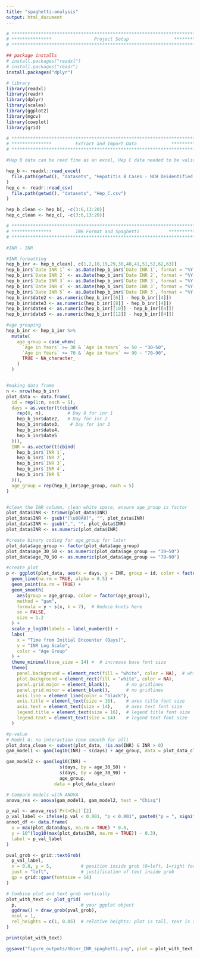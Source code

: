 ```yaml
---
title: "spaghetti-analysis"
output: html_document
---
```

```r
# **************************************************************************** #
# ***************                Project Setup                 *************** # 
# **************************************************************************** #

## package installs
# install.packages("readxl")
# install.packages("readr")
install.packages("dplyr")

# library
library(readxl)
library(readr)
library(dplyr)
library(scales)
library(ggplot2)
library(mgcv)
library(cowplot)
library(grid)

```


```r
# **************************************************************************** #
# ***************         Extract and Import Data             **************** #                  
# **************************************************************************** #

#Hep B data can be read fine as an excel, Hep C data needed to be validated first: uploaded into Google Drive, then exported as .csv

hep_b <- readxl::read_excel(
  file.path(getwd(), "datasets", "Hepatitis B Cases - NCH Deidentified.xlsx")
)
hep_c <- readr::read_csv(
  file.path(getwd(), "datasets", "Hep_C.csv")
)

hep_b_clean <- hep_b[, -c(3:6,13:20)]
hep_c_clean <- hep_c[, -c(3:6,13:20)]

```

```r
# **************************************************************************** #
# ***************         INR Format and Spaghetti           **************** #                  
# **************************************************************************** #

#INR - INR

#INR formatting
hep_b_inr <- hep_b_clean[, c(1,2,18,19,29,30,40,41,51,52,62,63)]
hep_b_inr$`Date INR 1` <- as.Date(hep_b_inr$`Date INR 1`, format = "%Y-%m-%d")
hep_b_inr$`Date INR 2` <- as.Date(hep_b_inr$`Date INR 2`, format = "%Y-%m-%d")
hep_b_inr$`Date INR 3` <- as.Date(hep_b_inr$`Date INR 3`, format = "%Y-%m-%d")
hep_b_inr$`Date INR 4` <- as.Date(hep_b_inr$`Date INR 3`, format = "%Y-%m-%d")
hep_b_inr$`Date INR 5` <- as.Date(hep_b_inr$`Date INR 3`, format = "%Y-%m-%d")
hep_b_inr$date2 <- as.numeric(hep_b_inr[[6]] - hep_b_inr[[4]])
hep_b_inr$date3 <- as.numeric(hep_b_inr[[8]] - hep_b_inr[[4]])
hep_b_inr$date4 <- as.numeric(hep_b_inr[[10]] - hep_b_inr[[4]])
hep_b_inr$date5 <- as.numeric(hep_b_inr[[12]] - hep_b_inr[[4]])

#age grouping
hep_b_inr <- hep_b_inr %>%
  mutate(
    age_group = case_when(
      `Age in Years` >= 30 & `Age in Years` <= 50 ~ "30–50",
      `Age in Years` >= 70 & `Age in Years` <= 90 ~ "70–90",
      TRUE ~ NA_character_
    )
  )


#making data frame
n <- nrow(hep_b_inr)
plot_data <- data.frame(
  id = rep(1:n, each = 5),
  days = as.vector(t(cbind(
    rep(0, n),         # Day 0 for inr 1
    hep_b_inr$date2,   # Day for inr 2
    hep_b_inr$date3,    # Day for inr 3
    hep_b_inr$date4,
    hep_b_inr$date5
  ))),
  INR = as.vector(t(cbind(
    hep_b_inr$`INR 1`,
    hep_b_inr$`INR 2`,
    hep_b_inr$`INR 3`,
    hep_b_inr$`INR 4`,
    hep_b_inr$`INR 5`
  ))),
  age_group = rep(hep_b_inr$age_group, each = 5)
)


#clean the INR column, clean white space, ensure age_group is factor
plot_data$INR <- trimws(plot_data$INR)
plot_data$INR <- gsub("[\u00A0]", "", plot_data$INR)
plot_data$INR <- gsub(",", "", plot_data$INR)
plot_data$INR <- as.numeric(plot_data$INR)

#create binary coding for age_group for later
plot_data$age_group <- factor(plot_data$age_group)
plot_data$age_30_50 <- as.numeric(plot_data$age_group == "30–50")
plot_data$age_70_90 <- as.numeric(plot_data$age_group == "70–90")

#create plot
p <- ggplot(plot_data, aes(x = days, y = INR, group = id, color = factor(age_group))) +
  geom_line(na.rm = TRUE, alpha = 0.5) +
  geom_point(na.rm = TRUE) +
  geom_smooth(
    aes(group = age_group, color = factor(age_group)),
    method = "gam",
    formula = y ~ s(x, k = 7),  # Reduce knots here
    se = FALSE,
    size = 1.2
  ) +
  scale_y_log10(labels = label_number()) +
  labs(
    x = "Time from Initial Encounter (Days)",
    y = "INR Log Scale",
    color = "Age Group"
  ) +
  theme_minimal(base_size = 14) +  # increase base font size
  theme(
    panel.background = element_rect(fill = "white", color = NA),  # white background
    plot.background = element_rect(fill = "white", color = NA),
    panel.grid.major = element_blank(),      # no gridlines
    panel.grid.minor = element_blank(),      # no gridlines
    axis.line = element_line(color = "black"),
    axis.title = element_text(size = 16),    # axes title font size
    axis.text = element_text(size = 14),     # axes text font size
    legend.title = element_text(size = 16),  # legend title font size
    legend.text = element_text(size = 14)    # legend text font size
  )

#p-value
# Model A: no interaction (one smooth for all)
plot_data_clean <- subset(plot_data, !is.na(INR) & INR > 0)
gam_model1 <- gam(log10(INR) ~ s(days) + age_group, data = plot_data_clean)

gam_model2 <- gam(log10(INR) ~ 
                    s(days, by = age_30_50) + 
                    s(days, by = age_70_90) + 
                    age_group,
                  data = plot_data_clean)

# Compare models with ANOVA
anova_res <- anova(gam_model1, gam_model2, test = "Chisq")

p_val <- anova_res$`Pr(>Chi)`[2]
p_val_label <- ifelse(p_val < 0.001, "p < 0.001", paste0("p = ", signif(p_val, 3)))
annot_df <- data.frame(
  x = max(plot_data$days, na.rm = TRUE) * 0.8,
  y = 10^(log10(max(plot_data$INR, na.rm = TRUE)) - 0.3),
  label = p_val_label
)

pval_grob <- grid::textGrob(
  p_val_label,
  x = 0.8, y = 5,           # position inside grob (0=left, 1=right for x; 0=bottom,1=top for y)
  just = "left",            # justification of text inside grob
  gp = grid::gpar(fontsize = 14)
)

# Combine plot and text grob vertically
plot_with_text <- plot_grid(
  p,                        # your ggplot object
  ggdraw() + draw_grob(pval_grob),
  ncol = 1,
  rel_heights = c(1, 0.05)  # relative heights: plot is tall, text is short
)

print(plot_with_text)

ggsave("figure_outputs/hbinr_INR_spaghetti.png", plot = plot_with_text, dpi = 300)



```
